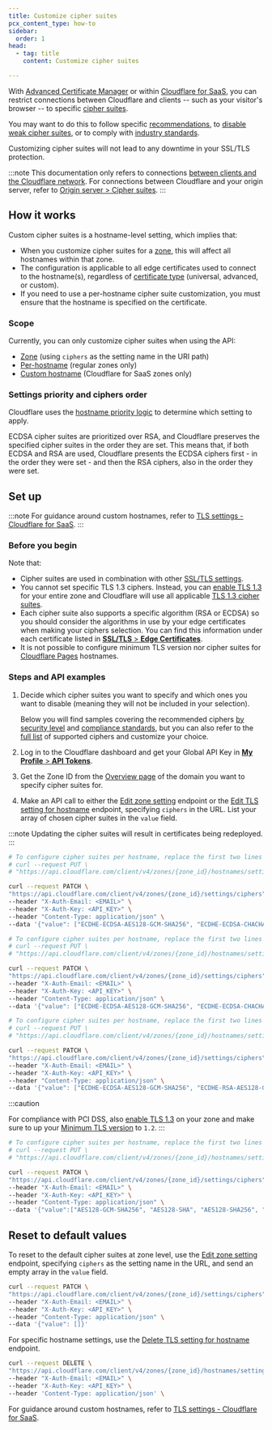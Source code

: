 ```yaml
---
title: Customize cipher suites
pcx_content_type: how-to
sidebar:
  order: 1
head:
  - tag: title
    content: Customize cipher suites

---
```



With [Advanced Certificate Manager](/ssl/edge-certificates/advanced-certificate-manager/) or within [Cloudflare for SaaS](/cloudflare-for-platforms/cloudflare-for-saas/security/certificate-management/), you can restrict connections between Cloudflare and clients -- such as your visitor's browser -- to specific [cipher suites](/ssl/edge-certificates/additional-options/cipher-suites/).

You may want to do this to follow specific [recommendations](/ssl/edge-certificates/additional-options/cipher-suites/recommendations/), to [disable weak cipher suites](/ssl/edge-certificates/additional-options/cipher-suites/troubleshooting/#ssl-labs-weak-ciphers-report), or to comply with [industry standards](/ssl/edge-certificates/additional-options/cipher-suites/compliance-status/).

Customizing cipher suites will not lead to any downtime in your SSL/TLS protection.

:::note
This documentation only refers to connections [between clients and the Cloudflare network](/ssl/concepts/#edge-certificate). For connections between Cloudflare and your origin server, refer to [Origin server > Cipher suites](/ssl/origin-configuration/cipher-suites/).
:::

## How it works

Custom cipher suites is a hostname-level setting, which implies that:

* When you customize cipher suites for a [zone](/fundamentals/setup/accounts-and-zones/#zones), this will affect all hostnames within that zone.
* The configuration is applicable to all edge certificates used to connect to the hostname(s), regardless of [certificate type](/ssl/edge-certificates/) (universal, advanced, or custom).
* If you need to use a per-hostname cipher suite customization, you must ensure that the hostname is specified on the certificate.

### Scope

Currently, you can only customize cipher suites when using the API:

* [Zone](/api/resources/zones/subresources/settings/methods/edit/) (using `ciphers` as the setting name in the URI path)
* [Per-hostname](/api/resources/hostnames/subresources/settings/subresources/tls/methods/update/) (regular zones only)
* [Custom hostname](/cloudflare-for-platforms/cloudflare-for-saas/security/certificate-management/enforce-mtls/#cipher-suites) (Cloudflare for SaaS zones only)

### Settings priority and ciphers order

Cloudflare uses the [hostname priority logic](/ssl/reference/certificate-and-hostname-priority/) to determine which setting to apply.

ECDSA cipher suites are prioritized over RSA, and Cloudflare preserves the specified cipher suites in the order they are set. This means that, if both ECDSA and RSA are used, Cloudflare presents the ECDSA ciphers first - in the order they were set - and then the RSA ciphers, also in the order they were set.

## Set up


:::note
For guidance around custom hostnames, refer to [TLS settings - Cloudflare for SaaS](/cloudflare-for-platforms/cloudflare-for-saas/security/certificate-management/enforce-mtls/#cipher-suites).
:::

### Before you begin

Note that:

* Cipher suites are used in combination with other [SSL/TLS settings](/ssl/edge-certificates/additional-options/cipher-suites/#related-ssltls-settings).
* You cannot set specific TLS 1.3 ciphers. Instead, you can [enable TLS 1.3](/ssl/edge-certificates/additional-options/tls-13/#enable-tls-13) for your entire zone and Cloudflare will use all applicable [TLS 1.3 cipher suites](/ssl/edge-certificates/additional-options/cipher-suites/supported-cipher-suites/).
* Each cipher suite also supports a specific algorithm (RSA or ECDSA) so you should consider the algorithms in use by your edge certificates when making your ciphers selection. You can find this information under each certificate listed in [**SSL/TLS** > **Edge Certificates**](https://dash.cloudflare.com/?to=/:account/:zone/ssl-tls/edge-certificates).
* It is not possible to configure minimum TLS version nor cipher suites for [Cloudflare Pages](/pages/) hostnames.

### Steps and API examples

1. Decide which cipher suites you want to specify and which ones you want to disable (meaning they will not be included in your selection).

   Below you will find samples covering the recommended ciphers [by security level](/ssl/edge-certificates/additional-options/cipher-suites/recommendations/) and [compliance standards](/ssl/edge-certificates/additional-options/cipher-suites/compliance-status/), but you can also refer to the [full list](/ssl/edge-certificates/additional-options/cipher-suites/supported-cipher-suites/) of supported ciphers and customize your choice.

2. Log in to the Cloudflare dashboard and get your Global API Key in [**My Profile** > **API Tokens**](https://dash.cloudflare.com/?to=/:account/profile/api-tokens/).

3. Get the Zone ID from the [Overview page](https://dash.cloudflare.com/?to=/:account/:zone/) of the domain you want to specify cipher suites for.

4. Make an API call to either the [Edit zone setting](/api/resources/zones/subresources/settings/methods/edit/) endpoint or the [Edit TLS setting for hostname](/api/resources/hostnames/subresources/settings/subresources/tls/methods/update/) endpoint, specifying `ciphers` in the URL. List your array of chosen cipher suites in the `value` field.

:::note
Updating the cipher suites will result in certificates being redeployed.
:::

<Tabs> <TabItem label="modern">

<Render file="ciphers-api-general-notes" />

```bash
# To configure cipher suites per hostname, replace the first two lines by the following
# curl --request PUT \
# "https://api.cloudflare.com/client/v4/zones/{zone_id}/hostnames/settings/ciphers/{hostname}" \

curl --request PATCH \
"https://api.cloudflare.com/client/v4/zones/{zone_id}/settings/ciphers" \
--header "X-Auth-Email: <EMAIL>" \
--header "X-Auth-Key: <API_KEY>" \
--header "Content-Type: application/json" \
--data '{"value": ["ECDHE-ECDSA-AES128-GCM-SHA256", "ECDHE-ECDSA-CHACHA20-POLY1305", "ECDHE-RSA-AES128-GCM-SHA256", "ECDHE-RSA-CHACHA20-POLY1305", "ECDHE-ECDSA-AES256-GCM-SHA384", "ECDHE-RSA-AES256-GCM-SHA384"]}'
```

</TabItem> <TabItem label="compatible">

<Render file="ciphers-api-general-notes" />

```bash
# To configure cipher suites per hostname, replace the first two lines by the following
# curl --request PUT \
# "https://api.cloudflare.com/client/v4/zones/{zone_id}/hostnames/settings/ciphers/{hostname}" \

curl --request PATCH \
"https://api.cloudflare.com/client/v4/zones/{zone_id}/settings/ciphers" \
--header "X-Auth-Email: <EMAIL>" \
--header "X-Auth-Key: <API_KEY>" \
--header "Content-Type: application/json" \
--data '{"value": ["ECDHE-ECDSA-AES128-GCM-SHA256", "ECDHE-ECDSA-CHACHA20-POLY1305", "ECDHE-RSA-AES128-GCM-SHA256", "ECDHE-RSA-CHACHA20-POLY1305", "ECDHE-ECDSA-AES256-GCM-SHA384", "ECDHE-RSA-AES256-GCM-SHA384", "ECDHE-ECDSA-AES128-SHA256", "ECDHE-RSA-AES128-SHA256", "ECDHE-ECDSA-AES256-SHA384", "ECDHE-RSA-AES256-SHA384"]}'
```

</TabItem> <TabItem label="pci dss">

<Render file="ciphers-api-general-notes" />

```bash
# To configure cipher suites per hostname, replace the first two lines by the following
# curl --request PUT \
# "https://api.cloudflare.com/client/v4/zones/{zone_id}/hostnames/settings/ciphers/{hostname}" \

curl --request PATCH \
"https://api.cloudflare.com/client/v4/zones/{zone_id}/settings/ciphers" \
--header "X-Auth-Email: <EMAIL>" \
--header "X-Auth-Key: <API_KEY>" \
--header "Content-Type: application/json" \
--data '{"value": ["ECDHE-ECDSA-AES128-GCM-SHA256", "ECDHE-RSA-AES128-GCM-SHA256", "ECDHE-ECDSA-AES256-GCM-SHA384", "ECDHE-RSA-AES256-GCM-SHA384", "ECDHE-ECDSA-CHACHA20-POLY1305", "ECDHE-RSA-CHACHA20-POLY1305"]}'
```

:::caution

For compliance with PCI DSS, also [enable TLS 1.3](/ssl/edge-certificates/additional-options/tls-13/#enable-tls-13) on your zone and make sure to up your [Minimum TLS version](/ssl/edge-certificates/additional-options/minimum-tls/) to `1.2`.
:::

</TabItem> <TabItem label="fips-140-2">

<Render file="ciphers-api-general-notes" />

```bash
# To configure cipher suites per hostname, replace the first two lines by the following
# curl --request PUT \
# "https://api.cloudflare.com/client/v4/zones/{zone_id}/hostnames/settings/ciphers/{hostname}" \

curl --request PATCH \
"https://api.cloudflare.com/client/v4/zones/{zone_id}/settings/ciphers" \
--header "X-Auth-Email: <EMAIL>" \
--header "X-Auth-Key: <API_KEY>" \
--header "Content-Type: application/json" \
--data '{"value":["AES128-GCM-SHA256", "AES128-SHA", "AES128-SHA256", "AES256-SHA", "AES256-SHA256", "DES-CBC3-SHA", "ECDHE-ECDSA-AES128-GCM-SHA256", "ECDHE-ECDSA-AES128-SHA", "ECDHE-ECDSA-AES128-SHA256", "ECDHE-ECDSA-AES256-GCM-SHA384", "ECDHE-ECDSA-AES256-SHA384", "ECDHE-RSA-AES128-GCM-SHA256", "ECDHE-RSA-AES128-SHA", "ECDHE-RSA-AES128-SHA256", "ECDHE-RSA-AES256-GCM-SHA384", "ECDHE-RSA-AES256-SHA", "ECDHE-RSA-AES256-SHA384"]}'
```

</TabItem> </Tabs>

## Reset to default values

<Tabs> <TabItem label="zone">

To reset to the default cipher suites at zone level, use the [Edit zone setting](/api/resources/zones/subresources/settings/methods/edit/) endpoint, specifying `ciphers` as the setting name in the URL, and send an empty array in the `value` field.

```bash
curl --request PATCH \
"https://api.cloudflare.com/client/v4/zones/{zone_id}/settings/ciphers" \
--header "X-Auth-Email: <EMAIL>" \
--header "X-Auth-Key: <API_KEY>" \
--header "Content-Type: application/json" \
--data '{"value": []}'
```

</TabItem> <TabItem label="per-hostname">

For specific hostname settings, use the [Delete TLS setting for hostname](/api/resources/hostnames/subresources/settings/subresources/tls/methods/delete/) endpoint.

```bash
curl --request DELETE \
"https://api.cloudflare.com/client/v4/zones/{zone_id}/hostnames/settings/ciphers/{hostname}" \
--header "X-Auth-Email: <EMAIL>" \
--header "X-Auth-Key: <API_KEY>" \
--header 'Content-Type: application/json' \
```

</TabItem> </Tabs>

For guidance around custom hostnames, refer to [TLS settings - Cloudflare for SaaS](/cloudflare-for-platforms/cloudflare-for-saas/security/certificate-management/enforce-mtls/#cipher-suites).
